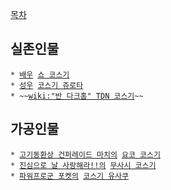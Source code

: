 [[목차]]

== 실존인물 ==
 * [[배우]] [[쇼 코스기]]
 * [[성우]] [[코스기 쥬로타]]
 * ~~[[wiki:"반 다크홈" TDN 코스기]]~~
== 가공인물 ==
 * [[고기동환상 건퍼레이드 마치]]의 [[요코 코스기]]
 * [[진심으로 날 사랑해라!!]]의 [[무사시 코스기]]
 * [[파워프로군 포켓]]의 [[코스기 유사쿠]]
